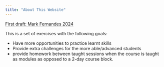 ```yaml
---
title: "About This Website"
---
```


<u>First draft: Mark Fernandes 2024</u>

This is a set of exercises with the following goals:

-   Have more opportunities to practice learnt skills
-   Provide extra challenges for the more able/advanced students
-   provide homework between taught sessions when the course is taught as modules as opposed to a 2-day course block.
